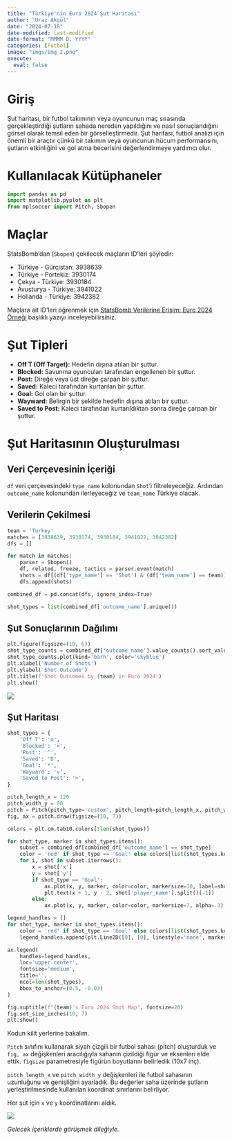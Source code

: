 ```yaml
---
title: "Türkiye'nin Euro 2024 Şut Haritası"
author: "Uraz Akgül"
date: "2024-07-18"
date-modified: last-modified
date-format: "MMMM D, YYYY"
categories: [Futbol]
image: "imgs/img_2.png"
execute:
  eval: false
---
```


# Giriş

Şut haritası, bir futbol takımının veya oyuncunun maç sırasında gerçekleştirdiği şutların sahada nereden yapıldığını ve nasıl sonuçlandığını görsel olarak temsil eden bir görselleştirmedir. Şut haritası, futbol analizi için önemli bir araçtır çünkü bir takımın veya oyuncunun hücum performansını, şutların etkinliğini ve gol atma becerisini değerlendirmeye yardımcı olur.

# Kullanılacak Kütüphaneler

```python

import pandas as pd
import matplotlib.pyplot as plt
from mplsoccer import Pitch, Sbopen

```

# Maçlar

StatsBomb'dan (`Sbopen`) çekilecek maçların ID'leri şöyledir:

* Türkiye - Gürcistan: 3938639
* Türkiye - Portekiz: 3930174
* Çekya - Türkiye: 3930184
* Avusturya - Türkiye: 3941022
* Hollanda - Türkiye: 3942382

Maçlara ait ID'leri öğrenmek için [StatsBomb Verilerine Erişim: Euro 2024 Örneği](https://urazakgul.github.io/python-blog/posts/post_22/){.external target="_blank"} başlıklı yazıyı inceleyebilirsiniz.

# Şut Tipleri

* **Off T (Off Target):** Hedefin dışına atılan bir şuttur.
* **Blocked:** Savunma oyuncuları tarafından engellenen bir şuttur.
* **Post:** Direğe veya üst direğe çarpan bir şuttur.
* **Saved:** Kaleci tarafından kurtarılan bir şuttur.
* **Goal:** Gol olan bir şuttur.
* **Wayward:** Belirgin bir şekilde hedefin dışına atılan bir şuttur.
* **Saved to Post:** Kaleci tarafından kurtarıldıktan sonra direğe çarpan bir şuttur.

# Şut Haritasının Oluşturulması

## Veri Çerçevesinin İçeriği

`df` veri çerçevesindeki `type_name` kolonundan `Shot`'ı filtreleyeceğiz. Ardından `outcome_name` kolonundan ilerleyeceğiz ve `team_name` Türkiye olacak.

## Verilerin Çekilmesi

```python

team = 'Turkey'
matches = [3938639, 3930174, 3930184, 3941022, 3942382]
dfs = []

for match in matches:
    parser = Sbopen()
    df, related, freeze, tactics = parser.event(match)
    shots = df[(df['type_name'] == 'Shot') & (df['team_name'] == team)].set_index('id')
    dfs.append(shots)

combined_df = pd.concat(dfs, ignore_index=True)

shot_types = list(combined_df['outcome_name'].unique())

```

## Şut Sonuçlarının Dağılımı

```python

plt.figure(figsize=(10, 6))
shot_type_counts = combined_df['outcome_name'].value_counts().sort_values()
shot_type_counts.plot(kind='barh', color='skyblue')
plt.xlabel('Number of Shots')
plt.ylabel('Shot Outcome')
plt.title(f'Shot Outcomes by {team} in Euro 2024')
plt.show()

```

![](imgs/img_1.png)

## Şut Haritası

```python

shot_types = {
    'Off T': 'o',
    'Blocked': '<',
    'Post': '^',
    'Saved': 'D',
    'Goal': '*',
    'Wayward': 'v',
    'Saved to Post': '>',
}

pitch_length_x = 120
pitch_width_y = 80
pitch = Pitch(pitch_type='custom', pitch_length=pitch_length_x, pitch_width=pitch_width_y, line_color='black')
fig, ax = pitch.draw(figsize=(10, 7))

colors = plt.cm.tab10.colors[:len(shot_types)]

for shot_type, marker in shot_types.items():
    subset = combined_df[combined_df['outcome_name'] == shot_type]
    color = 'red' if shot_type == 'Goal' else colors[list(shot_types.keys()).index(shot_type)]
    for i, shot in subset.iterrows():
        x = shot['x']
        y = shot['y']
        if shot_type == 'Goal':
            ax.plot(x, y, marker, color=color, markersize=10, label=shot_type)
            plt.text(x + 1, y - 2, shot['player_name'].split()[-1])
        else:
            ax.plot(x, y, marker, color=color, markersize=7, alpha=.3)

legend_handles = []
for shot_type, marker in shot_types.items():
    color = 'red' if shot_type == 'Goal' else colors[list(shot_types.keys()).index(shot_type)]
    legend_handles.append(plt.Line2D([0], [0], linestyle='none', marker=marker, markersize=10, color=color, alpha=0.3, label=shot_type))

ax.legend(
    handles=legend_handles,
    loc='upper center',
    fontsize='medium',
    title='',
    ncol=len(shot_types),
    bbox_to_anchor=(0.5, -0.03)
)

fig.suptitle(f"{team}'s Euro 2024 Shot Map", fontsize=20)
fig.set_size_inches(10, 7)
plt.show()

```

Kodun kilit yerlerine bakalım.

`Pitch` sınıfını kullanarak siyah çizgili bir futbol sahası (pitch) oluşturduk ve `fig, ax` değişkenleri aracılığıyla sahanın çizildiği figür ve eksenleri elde ettik. `figsize` parametresiyle figürün boyutlarını belirledik (10x7 inç).

`pitch_length_x` ve `pitch_width_y` değişkenleri ile futbol sahasının uzunluğunu ve genişliğini ayarladık. Bu değerler saha üzerinde şutların yerleştirilmesinde kullanılan koordinat sınırlarını belirliyor.

Her şut için `x` ve `y` koordinatlarını aldık.

![](imgs/img_2.png)

*Gelecek içeriklerde görüşmek dileğiyle.*